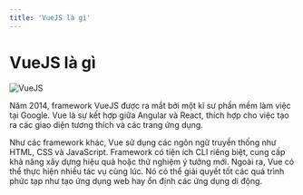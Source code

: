```yaml
---
title: 'VueJS là gì'
---
```


# VueJS là gì

![VueJS](/vuejs.png)

Năm 2014, framework VueJS được ra mắt bởi một kĩ sư phần mềm làm việc tại Google. Vue là sự kết hợp giữa Angular và React, thích hợp cho việc tạo ra các giao diện tương thích và các trang ứng dụng.

Như các framework khác, Vue sử dụng các ngôn ngữ truyền thống như HTML, CSS và JavaScript. Framework có tiện ích CLI riêng biệt, cung cấp khả năng xây dựng hiệu quả hoặc thử nghiệm ý tưởng mới. Ngoài ra, Vue có thể thực hiện nhiều tác vụ cùng lúc. Nó có thể giải quyết tốt các quá trình phức tạp như tạo ứng dụng web hay ổn định các ứng dụng di động.
